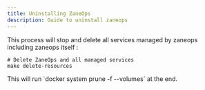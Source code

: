 ```yaml
---
title: Uninstalling ZaneOps
description: Guide to uninstall zaneops
---
```





This process will stop and delete all services managed by zaneops including zaneops itself : 

```shell
# Delete ZaneOps and all managed services
make delete-resources
```

<Aside type="note" title="Information">
This will run `docker system prune -f --volumes` at the end. 
</Aside>